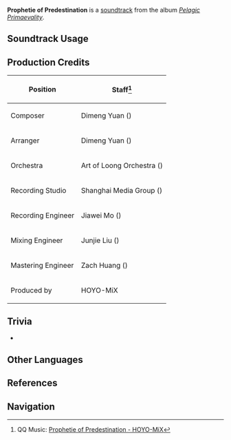 {{Soundtrack Infobox
|image          = Pelagic Primaevality.png
|album          = Pelagic Primaevality
|disc           = 1
|number         = 22
|featured       =
|featured2      =
|featured3      =
|featured_disc  =
|featured_disc2 =
|featured_disc3 =
|youtube_id     = s0Pp7RdjjWU
|spotify_id     = 4dY9c466e760MYRCeMDNbF
|previous       = L'envers et l'endroit
|next           = Le commencement de la fin
}}
'''Prophetie of Predestination''' is a [[soundtrack]] from the album ''[[Pelagic Primaevality]]''.

==Soundtrack Usage==
{{Soundtrack Usage
|quest = Apocalypse//verifying prophecy
}}

==Production Credits==
{| class="wikitable"
! Position
! Staff<ref>QQ Music: [https://y.qq.com/n/ryqq/songDetail/00264KMf4V6QAY {{zh|旧世遗谶}} Prophetie of Predestination - HOYO-MiX]</ref>
|-
| Composer
| Dimeng Yuan ({{zh|苑迪萌}})
|-
| Arranger
| Dimeng Yuan ({{zh|苑迪萌}})
|-
| Orchestra
| Art of Loong Orchestra ({{zh|龙之艺交响乐团}})
|-
| Recording Studio
| Shanghai Media Group ({{zh|上海广播大厦}})
|-
| Recording Engineer
| Jiawei Mo ({{zh|莫家伟}})
|-
| Mixing Engineer
| Junjie Liu ({{zh|刘俊杰}})
|-
| Mastering Engineer
| Zach Huang ({{zh|黄巍}})
|-
| Produced by
| HOYO-MiX
|}

==Trivia==
* {{Transclude|The Final Feast|FontaineProphecyLeitmotif|section=1}}

==Other Languages==
{{Other Languages
|en       = Prophetie of Predestination
|en_lang  = fr
|en_tl    = Prophecy of Predestination
|zhs     = 旧世遗谶
|zhs_rm  = Jiùshì Yíchèn
|zht     = 舊世遺讖
|zht_rm  = Jiùshì Yíchèn
|zh_tl   = Lingering Prophecy of the Old World
|ja      = 運命の予言
|ja_rm   = Unmei no Yogen
|ja_tl   = Prophecy of Fate
}}

==References==
{{Reflist}}

==Navigation==
{{Soundtrack Navbox|Pelagic Primaevality}}